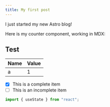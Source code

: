 ```yaml
---
title: My first post
---
```


I just started my new Astro blog!

Here is my counter component, working in MDX:

## Test

| Name | Value |
| ---- | ----- |
| a    | 1     |

- [x] This is a complete item
- [ ] This is an incomplete item

```js
import { useState } from "react";
```
